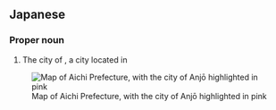 ==Japanese==
{{ja-kanjitab|あん|じょう|し}}

===Proper noun===
{{ja-pos|あんじょうし|rom=Anjō-shi|proper}}

# The city of {{w|Anjō}}, a city located in {{w|Aichi Prefecture}}

[[File:Anjo in Aichi Prefecture Ja.svg|thumbnail|right|Map of Aichi Prefecture, with the city of Anjō highlighted in pink]]